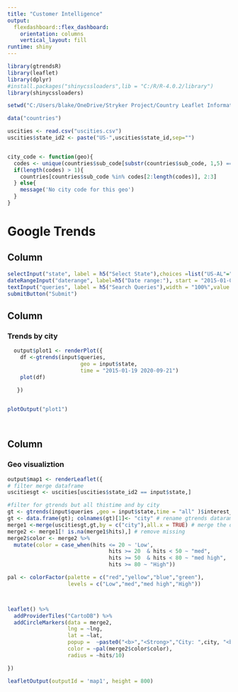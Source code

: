 ---
title: "Customer Intelligence"
output: 
  flexdashboard::flex_dashboard:
    orientation: columns
    vertical_layout: fill
runtime: shiny
---

```{r global, include=FALSE}
 
library(gtrendsR)
library(leaflet)
library(dplyr)
#install.packages("shinycssloaders",lib = "C:/R/R-4.0.2/library")
library(shinycssloaders)

setwd("C:/Users/blake/OneDrive/Stryker Project/Country Leaflet Information Dashboard/Building Leaflet Final Interactive Map/Leaflet Map App")

data("countries")

uscities <- read.csv("uscities.csv")
uscities$state_id2 <- paste("US-",uscities$state_id,sep="")


city_code <- function(geo){
  codes <- unique(countries$sub_code[substr(countries$sub_code, 1,5) == geo])
  if(length(codes) > 1){
    countries[countries$sub_code %in% codes[2:length(codes)], 2:3]
  } else{
    message('No city code for this geo')
  }
}
```


# Google Trends

Column {data-width=200 .sidebar}
-----------------------------------------------------------------------

```{r}
selectInput("state", label = h5("Select State"),choices =list("US-AL"="US-AL","US-MI"="US-MI","US-CA"="US-CA"), selected = "US-MI") 
dateRangeInput("daterange", label=h5("Date range:"), start = "2015-01-01",end = Sys.Date()-1)
textInput("queries", label = h5("Search Queries"),width = "100%",value = 'Dominos')
submitButton("Submit")

```

Column {data-width=450}
-----------------------------------------------------------------------

### Trends by city 

```{r}

  output$plot1 <- renderPlot({
    df <-gtrends(input$queries,
                       geo = input$state,
                       time = "2015-01-19 2020-09-21")
    plot(df)
     
   })


plotOutput("plot1")

 
```


Column {data-width=450}
------------------------------------------------------------------------

### Geo visualiztion

```{r}
 
output$map1 <- renderLeaflet({
# filter merge dataframe
uscitiesgt <- uscities[uscities$state_id2 == input$state,]

#filter for gtrends but all thistime and by city
gt <- gtrends(input$queries ,geo = input$state,time = "all" )$interest_by_city
gt <- data.frame(gt); colnames(gt)[1]<- "city" # rename gtrends datarame and column 1
merge1 <-merge(uscitiesgt,gt,by = c("city"),all.x = TRUE) # merge the dataframes
merge2 <- merge1[! is.na(merge1$hits),] # remove missing
merge2$color <- merge2 %>%
  mutate(color = case_when(hits <= 20 ~ 'Low',
                                hits >= 20  & hits < 50 ~ "med",
                                hits >= 50  & hits < 80 ~ "med high",
                                hits >= 80 ~ "High"))

pal <- colorFactor(palette = c("red","yellow","blue","green"),
                   levels = c("Low","med","med high","High"))



leaflet() %>%
  addProviderTiles("CartoDB") %>%
  addCircleMarkers(data = merge2,
                   lng = ~lng,
                   lat = ~lat,
                   popup =  ~paste0("<b>","<Strong>","City: ",city, "<b>", "<br/>","<Strong>","Population Density: ",density,"<br/>","<b>","<Strong>","Google Searches: ",hits,"<b>"), # making bold and add break
                   color = ~pal(merge2$color$color),
                   radius = ~hits/10)

})

leafletOutput(outputId = 'map1', height = 800)

```

